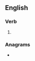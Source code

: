 ==English==

===Verb===
{{head|en|present participle}}

# {{present participle of|demerge|lang=en|nocat=1}}

===Anagrams===
* {{l|en|degerming}}